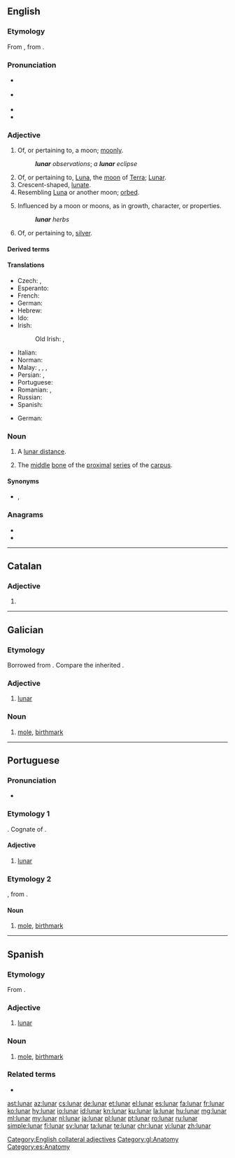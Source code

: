==English==

===Etymology===
{{PIE root|en|lewk}}
From {{etyl|frm|en}} {{m|frm|lunaire}}, from {{etyl|la|en}} {{m|la|lūnāris}}.

===Pronunciation===
* {{a|UK}} {{IPA|/ˈluː.nə/|lang=en}}
* {{a|US}} {{IPA|/ˈlu.nɚ/|lang=en}}
* {{audio|en-us-lunar.ogg|Audio (US)|lang=en}}
* {{rhymes|uːnə(r)|lang=en}}

===Adjective===
{{en-adj|-}}

# Of, or pertaining to, a moon; [[moonly]].
#: '''''lunar''' observations''; ''a '''lunar''' eclipse''
# Of, or pertaining to, [[Luna]], the [[moon]] of [[Terra]]; [[Lunar]].
# Crescent-shaped, [[lunate]].
# Resembling [[Luna]] or another moon; [[orbed]].
#: {{rfquotek|Dryden}}
# Influenced by a moon or moons, as in growth, character, or properties.
#: '''''lunar''' herbs''
#: {{rfquotek|Francis Bacon}}
# {{label|en|alchemy}} Of, or pertaining to, [[silver]].

====Derived terms====
{{der3|title=Terms derived from ''lunar''
|[[lunacy]]
|[[lunate]]
|[[lunar caustic]]
|[[lunar cycle]]
|[[lunar distance]]
|[[lunar lifeboat]]
|[[lunar module]]
|[[lunar month]]
|[[lunar node]]
|[[lunar observation]]
|[[lunar orbit]]
|[[lunar year]]
|lang=en}}

====Translations====
{{trans-top|of, or pertaining to, the moon}}
* Czech: {{t+|cs|lunární}}, {{t+|cs|měsíční}}
* Esperanto: {{t|eo|luna}}
* French: {{t+|fr|lunaire}}
* German: {{t+|de|lunar}}
* Hebrew: {{t|he|יְרֵחִי|tr=y'rekhi|sc=Hebr}}
* Ido: {{t+|io|lunala}}
* Irish: {{t|ga|éascaí}}
*: Old Irish: {{t|sga|éscaide}}, {{t|sga|éscamail}}
{{trans-mid}}
* Italian: {{t+|it|lunare}}
* Norman: {{t|nrf|leunaithe}}
* Malay: {{t+|ms|bulan}}, {{t|ms|kebulanan}}, {{t|ms|cendera}}, {{t|ms|qamari}}
* Persian: {{t+|fa|قمری|tr=qamari|sc=fa-Arab}}, {{t|fa|مهشیدی|tr=mahšidi|sc=fa-Arab}}
* Portuguese: {{t+|pt|lunar|m|f}}
* Romanian: {{t+|ro|lunar|m}}, {{t|ro|lunară|f}}
* Russian: {{t+|ru|лу́нный}}
* Spanish: {{t+|es|lunar|m|f}}
{{trans-bottom}}

{{trans-top|crescent shaped, lunate}}
{{trans-mid}}
{{trans-bottom}}

{{trans-top|of, or pertaining to, silver}}
{{trans-mid}}
{{trans-bottom}}

{{checktrans-top}}
* German: {{t-check|de|Mond-}}
{{trans-mid}}
{{trans-bottom}}

[[Category:English collateral adjectives‎]]

===Noun===
{{en-noun}}

# {{label|en|astronomy}} A [[lunar distance]].
# {{label|en|anatomy}} The [[middle]] [[bone]] of the [[proximal]] [[series]] of the [[carpus]].

====Synonyms====
* {{sense|bone}} {{l|en|intermedium}}, {{l|en|semilunar}}

{{Webster 1913}}

===Anagrams===
* {{l|en|ulnar}}
* {{l|en|urnal}}

----

==Catalan==

===Adjective===
{{ca-adj|mf}}

# {{l|en|lunar}}
----
==Galician==

===Etymology===
Borrowed from {{etyl|la|gl}} {{m|la|lūnāris}}. Compare the inherited {{m|gl|luar}}.

===Adjective===
{{gl-adj|pl=lunares}}

# [[#English|lunar]]

===Noun===
{{gl-noun|m|lunares}}

# [[mole]], [[birthmark]]

[[Category:gl:Anatomy]]

----

==Portuguese==

===Pronunciation===
* {{a|PT}} {{IPA|/luˈnaɾ/|lang=pt}}

===Etymology 1===
{{bor|pt|la|lūnāris}}. Cognate of {{m|pt|luar}}.

====Adjective====
{{pt-adj|pl=lunares}}

# [[#English|lunar]]

===Etymology 2===
{{bor|pt|es|lunar}}, from {{der|pt|la|lūnāris}}.

====Noun====
{{pt-noun|m|es}}

# [[mole]], [[birthmark]]

{{catlangname|pt|terms with multiple etymologies}}

----

==Spanish==

===Etymology===
From {{etyl|la|es}} {{m|la|lūnāris}}.

===Adjective===
{{es-adj|pl=lunares}}

# [[#English|lunar]]

===Noun===
{{es-noun|m|es}}

# [[mole]], [[birthmark]]

===Related terms===
* {{l|es|luna}}

[[Category:es:Anatomy]]

[[ast:lunar]]
[[az:lunar]]
[[cs:lunar]]
[[de:lunar]]
[[et:lunar]]
[[el:lunar]]
[[es:lunar]]
[[fa:lunar]]
[[fr:lunar]]
[[ko:lunar]]
[[hy:lunar]]
[[io:lunar]]
[[id:lunar]]
[[kn:lunar]]
[[ku:lunar]]
[[la:lunar]]
[[hu:lunar]]
[[mg:lunar]]
[[ml:lunar]]
[[my:lunar]]
[[nl:lunar]]
[[ja:lunar]]
[[pl:lunar]]
[[pt:lunar]]
[[ro:lunar]]
[[ru:lunar]]
[[simple:lunar]]
[[fi:lunar]]
[[sv:lunar]]
[[ta:lunar]]
[[te:lunar]]
[[chr:lunar]]
[[vi:lunar]]
[[zh:lunar]]